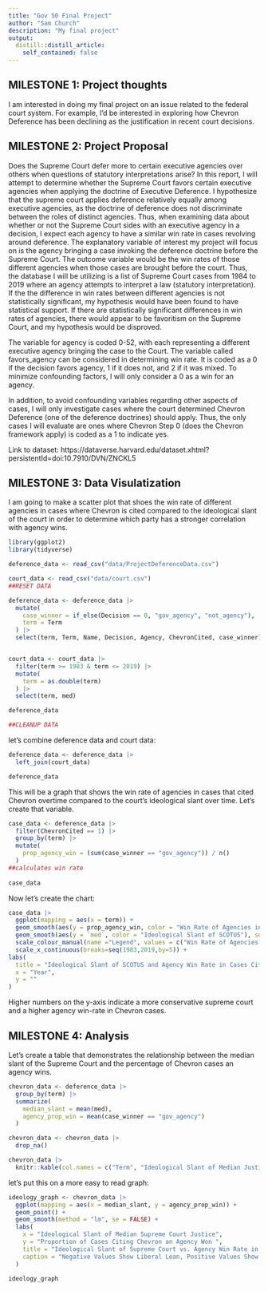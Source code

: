 ```yaml
---
title: "Gov 50 Final Project"
author: "Sam Church"
description: "My final project"
output:
  distill::distill_article:
    self_contained: false
---
```




## MILESTONE 1: Project thoughts

I am interested in doing my final project on an issue related to the federal court system. For example, I'd be interested in exploring how Chevron Deference has been declining as the justification in recent court decisions.

## MILESTONE 2: Project Proposal

Does the Supreme Court defer more to certain executive agencies over others when questions of statutory interpretations arise? In this report, I will attempt to determine whether the Supreme Court favors certain executive agencies when applying the doctrine of Executive Deference. I hypothesize that the supreme court applies deference relatively equally among executive agencies, as the doctrine of deference does not discriminate between the roles of distinct agencies. Thus, when examining data about whether or not the Supreme Court sides with an executive agency in a decision, I expect each agency to have a similar win rate in cases revolving around deference. The explanatory variable of interest my project will focus on is the agency bringing a case invoking the deference doctrine before the Supreme Court. The outcome variable would be the win rates of those different agencies when those cases are brought before the court. Thus, the database I will be utilizing is a list of Supreme Court cases from 1984 to 2019 where an agency attempts to interpret a law (statutory interpretation). If the the difference in win rates between different agencies is not statistically significant, my hypothesis would have been found to have statistical support. If there are statistically significant differences in win rates of agencies, there would appear to be favoritism on the Supreme Court, and my hypothesis would be disproved.

The variable for agency is coded 0-52, with each representing a different executive agency bringing the case to the Court. The variable called favors_agency can be considered in determining win rate. It is coded as a 0 if the decision favors agency, 1 if it does not, and 2 if it was mixed. To minimize confounding factors, I will only consider a 0 as a win for an agency. 

In addition, to avoid confounding variables regarding other aspects of cases, I will only investigate cases where the court determined Chevron Deference (one of the deference doctrines) should apply. Thus, the only cases I will evaluate are ones where Chevron Step 0 (does the Chevron framework apply) is coded as a 1 to indicate yes.

Link to dataset: https://dataverse.harvard.edu/dataset.xhtml?persistentId=doi:10.7910/DVN/ZNCKL5


## MILESTONE 3: Data Visulatization

I am going to make a scatter plot that shoes the win rate of different agencies in cases where Chevron is cited compared to the ideological slant of the court in order to determine which party has a stronger correlation with agency wins.

```r
library(ggplot2)
library(tidyverse)
```

```r
deference_data <- read_csv("data/ProjectDeferenceData.csv")

court_data <- read_csv("data/court.csv")
##RESET DATA
```

```r
deference_data <- deference_data |>
  mutate(
    case_winner = if_else(Decision == 0, "gov_agency", "not_agency"),
    term = Term
  ) |>
  select(term, Term, Name, Decision, Agency, ChevronCited, case_winner)


court_data <- court_data |>
  filter(term >= 1983 & term <= 2019) |>
  mutate(
    term = as.double(term)
  ) |>
  select(term, med)

deference_data

##CLEANUP DATA
```

let's combine deference data and court data:
```r
deference_data <- deference_data |>
  left_join(court_data)

deference_data
```


This will be a graph that shows the win rate of agencies in cases that cited Chevron overtime compared to the court's ideological slant over time. Let's create that variable.

```r
case_data <- deference_data |>
  filter(ChevronCited == 1) |>
  group_by(term) |>
  mutate(
    prop_agency_win = (sum(case_winner == "gov_agency")) / n()
  )
##calculates win rate
  
case_data
```


Now let's create the chart:
```r
case_data |>
  ggplot(mapping = aes(x = term)) +
  geom_smooth(aes(y = prop_agency_win, color = "Win Rate of Agencies in Chevron Cases"), se = FALSE) +
  geom_smooth(aes(y = `med`, color = "Ideological Slant of SCOTUS"), se = FALSE) +
  scale_colour_manual(name ="Legend", values = c("Win Rate of Agencies in Chevron Cases" = "steelblue", "Ideological Slant of SCOTUS" = "indianred")) +
  scale_x_continuous(breaks=seq(1983,2019,by=5)) +
labs(
  title = "Ideological Slant of SCOTUS and Agency Win Rate in Cases Citing Chevron Over Time",
  x = "Year",
  y = ""
)

```


Higher numbers on the y-axis indicate a more conservative supreme court and a higher agency win-rate in Chevron cases.

## MILESTONE 4: Analysis

Let's create a table that demonstrates the relationship between the median slant of the Supreme Court and the percentage of Chevron cases an agency wins.


```r
chevron_data <- deference_data |>
  group_by(term) |>
  summarize(
    median_slant = mean(med),
    agency_prop_win = mean(case_winner == "gov_agency")
  )

chevron_data <- chevron_data |>
  drop_na()

chevron_data |>
  knitr::kable(col.names = c("Term", "Ideological Slant of Median Justice", "Proportion of Agency Wins in Chevron Cases"))
```

let's put this on a more easy to read graph:

```r
ideology_graph <- chevron_data |>
  ggplot(mapping = aes(x = median_slant, y = agency_prop_win)) +
  geom_point() +
  geom_smooth(method = "lm", se = FALSE) +
  labs(
    x = "Ideological Slant of Median Supreme Court Justice",
    y = "Proportion of Cases Citing Chevron an Agency Won ",
    title = "Ideological Slant of Supreme Court vs. Agency Win Rate in Chevron Cases",
    caption = "Negative Values Show Liberal Lean, Positive Values Show Conservative Lean"
  )

ideology_graph
```


